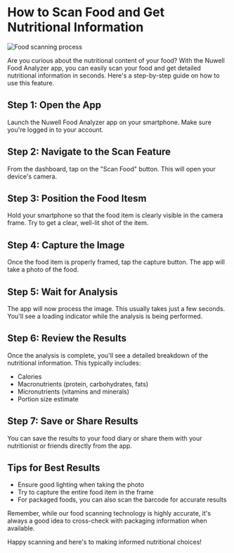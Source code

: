
# How to Scan Food and Get Nutritional Information

![Food scanning process](/scan.webp)

Are you curious about the nutritional content of your food? With the Nuwell Food Analyzer app, you can easily scan your food and get detailed nutritional information in seconds. Here's a step-by-step guide on how to use this feature.

## Step 1: Open the App

Launch the Nuwell Food Analyzer app on your smartphone. Make sure you're logged in to your account.

## Step 2: Navigate to the Scan Feature

From the dashboard, tap on the "Scan Food" button. This will open your device's camera.

## Step 3: Position the Food Itesm
Hold your smartphone so that the food item is clearly visible in the camera frame. Try to get a clear, well-lit shot of the item.

## Step 4: Capture the Image

Once the food item is properly framed, tap the capture button. The app will take a photo of the food.

## Step 5: Wait for Analysis

The app will now process the image. This usually takes just a few seconds. You'll see a loading indicator while the analysis is being performed.

## Step 6: Review the Results

Once the analysis is complete, you'll see a detailed breakdown of the nutritional information. This typically includes:

- Calories
- Macronutrients (protein, carbohydrates, fats)
- Micronutrients (vitamins and minerals)
- Portion size estimate

## Step 7: Save or Share Results

You can save the results to your food diary or share them with your nutritionist or friends directly from the app.

## Tips for Best Results

- Ensure good lighting when taking the photo
- Try to capture the entire food item in the frame
- For packaged foods, you can also scan the barcode for accurate results

Remember, while our food scanning technology is highly accurate, it's always a good idea to cross-check with packaging information when available.

Happy scanning and here's to making informed nutritional choices!